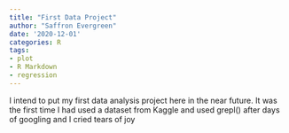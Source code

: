 ```yaml
---
title: "First Data Project"
author: "Saffron Evergreen"
date: '2020-12-01'
categories: R
tags:
- plot
- R Markdown
- regression
---
```



I intend to put my first data analysis project here in the near future. It was the first time I had used a dataset from Kaggle and used grepl() after days of googling and I cried tears of joy